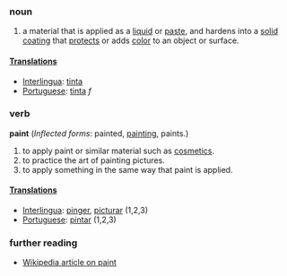 ===noun===
#a material that is applied as a [[liquid]] or [[paste]], and hardens into a [[solid]] [[coating]] that [[protect]]s or adds [[color]] to an object or surface.
====[[Translation]]s====
*[[Interlingua]]: [[tinta]]
*[[Portuguese]]: [[tinta]] ''f''

===verb===
'''paint''' 
(''Inflected forms'': painted, [[painting]], paints.)
#to apply paint or similar material such as [[cosmetics]].
#to practice the art of painting pictures.
#to apply something in the same way that paint is applied.
====[[Translation]]s====
*[[Interlingua]]: [[pinger]], [[picturar]] (1,2,3)
*[[Portuguese]]: [[pintar]] (1,2,3)
===further reading===
*[[w:paint|Wikipedia article on paint]]